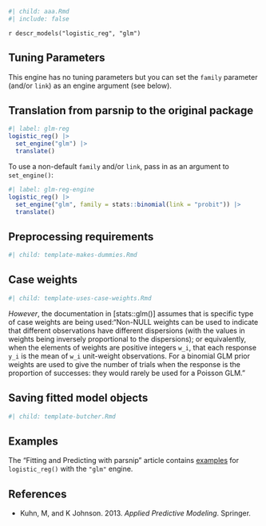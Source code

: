 ```r
#| child: aaa.Rmd
#| include: false
```

`r descr_models("logistic_reg", "glm")`

## Tuning Parameters

This engine has no tuning parameters but you can set the `family` parameter (and/or `link`) as an engine argument (see below). 

## Translation from parsnip to the original package

```r
#| label: glm-reg
logistic_reg() |> 
  set_engine("glm") |> 
  translate()
```

To use a non-default `family` and/or `link`, pass in as an argument to `set_engine()`:

```r
#| label: glm-reg-engine
logistic_reg() |> 
  set_engine("glm", family = stats::binomial(link = "probit")) |> 
  translate()
```

## Preprocessing requirements

```r
#| child: template-makes-dummies.Rmd
```

## Case weights

```r
#| child: template-uses-case-weights.Rmd
```

_However_, the documentation in [stats::glm()] assumes that is specific type of case weights are being used:"Non-NULL weights can be used to indicate that different observations have different dispersions (with the values in weights being inversely proportional to the dispersions); or equivalently, when the elements of weights are positive integers `w_i`, that each response `y_i` is the mean of `w_i` unit-weight observations. For a binomial GLM prior weights are used to give the number of trials when the response is the proportion of successes: they would rarely be used for a Poisson GLM."

## Saving fitted model objects

```r
#| child: template-butcher.Rmd
```


## Examples 

The "Fitting and Predicting with parsnip" article contains [examples](https://parsnip.tidymodels.org/articles/articles/Examples.html#logistic-reg-glm) for `logistic_reg()` with the `"glm"` engine.

## References

 - Kuhn, M, and K Johnson. 2013. _Applied Predictive Modeling_. Springer.

